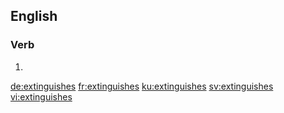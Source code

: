 ==English==

===Verb===
{{head|en}}

# {{en-third-person singular of|extinguish}}

[[de:extinguishes]]
[[fr:extinguishes]]
[[ku:extinguishes]]
[[sv:extinguishes]]
[[vi:extinguishes]]